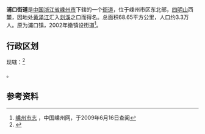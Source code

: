 {{他用
|subject=[[浙江省|浙江省]][[嵊州市|嵊州市]]'''浦口街道'''
|other=[[南京市|南京市]][[浦口区|浦口区]]已撤消的'''浦口街道'''
|泰山街道 (南京市)|泰山街道}}
{{中国乡级行政区|33/06/83/004/000
}}
'''浦口街道'''是[[中国|中国]][[浙江省|浙江省]][[嵊州市|嵊州市]]下辖的一个[[街道_(行政区划)|街道]]，位于嵊州市区东北部，[[四明山|四明山]]西麓，因地处[[黄泽江|黄泽江]]汇入[[剡溪|剡溪]]之口而得名。总面积68.65平方公里，人口约3.3万人。原为浦口镇，2002年撤镇设街道<ref>[http://www.szzj.gov.cn/data/body/200806/200806171001354176.htm 嵊州市志] {{webarchive|url=https://web.archive.org/web/20090102162915/http://www.szzj.gov.cn/data/body/200806/200806171001354176.htm |date=2009-01-02 }}，中国嵊州网，于2009年6月16日查阅</ref>。

==行政区划==
现辖：<ref>{{PRC admin/ref sgc|33/06/83/004/000}}</ref>

{{PRC admin/children|33/06/83/004/000}}。

==参考资料==
{{reflist}}

{{PRC admin/navcat|33/06/83/004/000}}